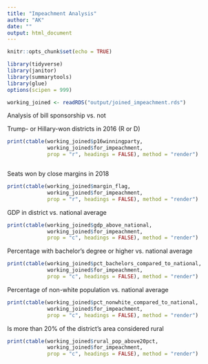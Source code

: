 ```yaml
---
title: "Impeachment Analysis"
author: "AK"
date: ""
output: html_document
---
```


```r
knitr::opts_chunk$set(echo = TRUE)

library(tidyverse)
library(janitor)
library(summarytools)
library(glue)
options(scipen = 999)

working_joined <- readRDS("output/joined_impeachment.rds")


```

Analysis of bill sponsorship vs. not


Trump- or Hillary-won districts in 2016 (R or D)

```r

print(ctable(working_joined$p16winningparty,
             working_joined$for_impeachment, 
             prop = "r", headings = FALSE), method = "render")



```


Seats won by close margins in 2018

```r

print(ctable(working_joined$margin_flag,
             working_joined$for_impeachment, 
             prop = "r", headings = FALSE), method = "render")


```





GDP in district vs. national average

```r

print(ctable(working_joined$gdp_above_national,
             working_joined$for_impeachment, 
             prop = "c", headings = FALSE), method = "render")


```


Percentage with bachelor's degree or higher vs. national average

```r

print(ctable(working_joined$pct_bachelors_compared_to_national,
             working_joined$for_impeachment, 
             prop = "c", headings = FALSE), method = "render")


```


Percentage of non-white population vs. national average

```r

print(ctable(working_joined$pct_nonwhite_compared_to_national,
             working_joined$for_impeachment, 
             prop = "c", headings = FALSE), method = "render")


```


Is more than 20% of the district's area considered rural 

```r

print(ctable(working_joined$rural_pop_above20pct,
             working_joined$for_impeachment, 
             prop = "c", headings = FALSE), method = "render")

```







<!-- ## Dems from Trump Districts only -->

<!-- ```{r} -->
<!-- trump_dists_only <- working_joined %>%  -->
<!--   filter(p16winningparty == "R") -->

<!-- ``` -->

<!-- ```{r} -->

<!-- print(ctable(trump_dists_only$medincome.abovebelow.natl, -->
<!--              trump_dists_only$stance,  -->
<!--              prop = "r", headings = FALSE), method = "render") -->


<!-- ``` -->


<!-- ```{r} -->

<!-- print(ctable(trump_dists_only$pct.ed.college.all.abovebelow.natl, -->
<!--              trump_dists_only$stance,  -->
<!--              prop = "r", headings = FALSE), method = "render") -->


<!-- ``` -->

<!-- ```{r} -->

<!-- print(ctable(trump_dists_only$margin_flag, -->
<!--              trump_dists_only$stance,  -->
<!--              prop = "r", headings = FALSE), method = "render") -->


<!-- ``` -->


<!-- #### Dems on the bill from trump districts -->

<!-- ```{r} -->

<!-- trump_dists_onbill <- working_joined %>%  -->
<!--   filter(p16winningparty == "R", -->
<!--          stance == "sponsoring") -->

<!-- # view(dfSummary(trump_dists_onbill)) -->


<!-- ``` -->



<!-- #### Dems OFF the bill from trump districts -->

<!-- ```{r} -->

<!-- trump_dists_offbill <- working_joined %>%  -->
<!--   filter(p16winningparty == "R", -->
<!--          stance == "not_sponsoring") -->

<!-- # view(dfSummary(trump_dists_offbill)) -->


<!-- ``` -->
